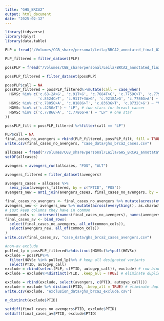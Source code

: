 ```yaml
---
title: "GHS_BRCA2"
output: html_document
date: "2025-02-12"
---
```


```r
library(tidyverse)
library(dplyr)
library(data.table)
```

```r
PLP = fread("/Volumes/CGB_share/personal/Leila/BRCA2_annotated_final_02-12-2025.txt_autoGVP_PLP.txt")
```

```r
PLP_filtered = filter_dataset(PLP)
```

```r
possPLP = fread("/Volumes/CGB_share/personal/Leila/BRCA2_annotated_final_02-12-2025.txt_autoGVP_possiblePLP.txt")
```

```r
possPLP_filtered = filter_dataset(possPLP)
```

```r
possPLP$call = NA
possPLP_filtered = possPLP_filtered%>%mutate(call = case_when(
  HGVSc %in% c('c.68-2A>G', 'c.91T>G', 'c.7684T>C', 'c.7759C>T', 'c.7795G>A', 'c.8351G>A', 'c.8524C>T', 
               'c.8524C>T', 'c.9117+3A>G', 'c.9218A>G', 'c.7786G>A') ~ "VUS", # one star,
  HGVSc %in% c('c.7805G>A', 'c.8188G>T', 'c.8363G>T', 'c.8732C>G') ~ "VUS", #two stars
  HGVSc %in% c('c.425G>T') ~ "LP", # two stars for breast cancer
  HGVSc %in% c('c.7786G>A', 'c.7786G>A') ~ "LP" # one star
))
```

```r
possPLP_filt = possPLP_filtered %>%filter(call == "LP")
```

```r
PLP$call = NA
final_cases_no_avengers = rbind(PLP_filtered, possPLP_filt, fill = TRUE)
write.csv(final_cases_no_avengers, "case_data/ghs_brca2_cases.csv")
```

```r
allcases = fread("/Volumes/CGB_share/personal/Leila/GHS_BRCA2_annotatated_autoGVP_all_filter.txt")
setDF(allcases)
```

```r
avengers = avengers_run(allcases, "POS", "ALT")
```

```r
avengers_filtered = filter_dataset(avengers)
```

```r
avengers_cases = allcases %>%
  semi_join(avengers_filtered, by = c("PTID", "POS"))
avengers_new = anti_join(avengers_cases, final_cases_no_avengers, by = c("PTID", "POS")) # check for new cases
```

```r
final_cases_no_avengers <- final_cases_no_avengers %>% mutate(across(everything(), as.character))
avengers_new <- avengers_new %>% mutate(across(everything(), as.character))
# just keep columns they have in common
common_cols <- intersect(names(final_cases_no_avengers), names(avengers_new))
final_cases_av <- bind_rows(
  select(final_cases_no_avengers, all_of(common_cols)),
  select(avengers_new, all_of(common_cols))
)
write.csv(final_cases_av, "case_data/ghs_brca2_cases_avengers.csv")
```

```r
#non-av exclude
pulled_lp = possPLP_filtered%>%distinct(HGVSc)%>%pull(HGVSc)
exclude = possPLP%>%
  filter(HGVSc %in% pulled_lp)%>% # keep all designated variants
  select(PTID, autogvp_call)
exclude = rbind(select(PLP, c(PTID, autogvp_call)), exclude) # row bind
exclude = exclude%>%distinct(PTID, .keep_all = TRUE) # eliminate duplicates

exclude = rbind(exclude, select(avengers, c(PTID, autogvp_call)))
exclude = exclude %>% distinct(PTID, .keep_all = TRUE) # eliminate duplicates
write.csv(exclude, "exclusion_data/ghs_brca2_exclude.csv")
```

```r
n_distinct(exclude$PTID)
```

```r
setdiff(final_cases_no_avengers$PTID, exclude$PTID)
setdiff(final_cases_av$PTID, exclude$PTID)
```

